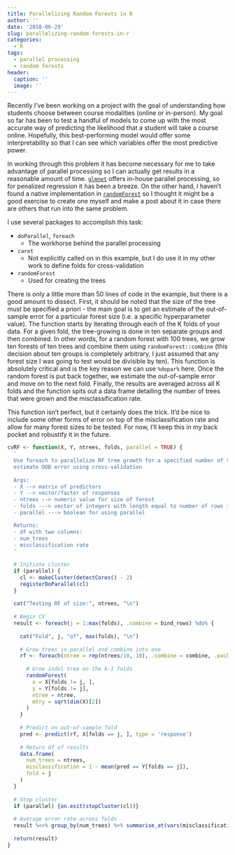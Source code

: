 ```yaml
---
title: Parallelizing Random Forests in R
author: ''
date: '2018-06-29'
slug: parallelizing-random-forests-in-r
categories:
  - R
tags:
  - parallel processing
  - random forests
header:
  caption: ''
  image: ''
---
```


Recently I've been working on a project with the goal of understanding how students
choose between course modalities (online or in-person). My goal so far has been
to test a handful of models to come up with the most accurate way of predicting
the likelihood that a student will take a course online. Hopefully, this
best-performing model would offer some interpretability so that I can see which
variables offer the most predictive power. 

In working through this problem it has become necessary for me to take advantage
of parallel processing so I can actually get results in a reasonable amount of time.
[`glmnet`](https://cran.r-project.org/web/packages/glmnet/index.html) offers 
in-house parallel processing, so for penalized regression it has been a breeze. 
On the other hand, I haven't found a native implementation in [`randomForest`](https://cran.r-project.org/package=randomForest)
so I thought it might be a good exercise to create one myself and make a post about
it in case there are others that run into the same problem.

I use several packages to accomplish this task:

* `doParallel`, `foreach`
    * The workhorse behind the parallel processing
  
* `caret`
    * Not explicitly called on in this example, but I do use it in my other work
    to define folds for cross-validation
  
* `randomForest`
    * Used for creating the trees

There is only a little more than 50 lines of code in the example, but there is a
good amount to dissect. First, it should be noted that the size of the tree must be specified
a priori - the main goal is to get an estimate of the out-of-sample error for a 
particular forest size (i.e. a specific hyperparameter value). The function starts by
iterating through each of the K folds of your data. For a given fold, the tree-growing
is done in ten separate groups and then combined. In other words, for a random 
forest with 100 trees, we grow ten forests of ten trees and combine them using 
`randomForest::combine` (this decision about ten groups is completely arbitrary, I just
assumed that any forest size I was going to test would be divisible by ten). 
This function is absolutely critical and is the key reason we can use `%dopar%`
here. Once the random forest is put back together, we estimate the
out-of-sample error and move on to the next fold. Finally, the results are averaged
across all K folds and the function spits out a data frame detailing the
number of trees that were grown and the misclassification rate.

This function isn't perfect, but it certainly does the trick. It'd be nice to include
some other forms of error on top of the misclassification rate and allow for many
forest sizes to be tested. For now, I'll keep this in my back pocket and robustify it
in the future.

```r
cvRF <- function(X, Y, ntrees, folds, parallel = TRUE) {
  '
  Use foreach to parallelize RF tree growth for a specified number of trees and
  estimate OOB error using cross-validation
  
  Args:
  - X --> matrix of predictors
  - Y --> vector/factor of responses
  - ntrees --> numeric value for size of forest
  - folds ---> vector of integers with length equal to number of rows in X/Y
  - parallel ---> boolean for using parallel 

  Returns:
  - df with two columns:
  - num_trees
  - misclassification rate
  '
  
  # Initiate cluster
  if (parallel) {
    cl <- makeCluster(detectCores() - 2)
    registerDoParallel(cl)
  }
  
  cat("Testing RF of size:", ntrees, "\n")
  
  # Begin CV
  result <- foreach(j = 1:max(folds), .combine = bind_rows) %do% {
    
    cat("Fold", j, "of", max(folds), "\n")
    
    # Grow trees in parallel and combine into one
    rf <- foreach(ntree = rep(ntrees/10, 10), .combine = combine, .packages = 'randomForest') %dopar% {
      
      # Grow indvl tree on the k-1 folds
      randomForest(
        x = X[folds != j, ],
        y = Y[folds != j],
        ntree = ntree,
        mtry = sqrt(dim(X)[2])
      )
    }
    
    # Predict on out-of-sample fold
    pred <- predict(rf, X[folds == j, ], type = 'response')
    
    # Return df of results
    data.frame(
      num_trees = ntrees,
      misclassification = 1 - mean(pred == Y[folds == j]),
      fold = j
    )
  }
  
  # Stop cluster
  if (parallel) {on.exit(stopCluster(cl))}
  
  # Average error rate across folds
  result %<>% group_by(num_trees) %>% summarise_at(vars(misclassification), mean)
  
  return(result)
}
```